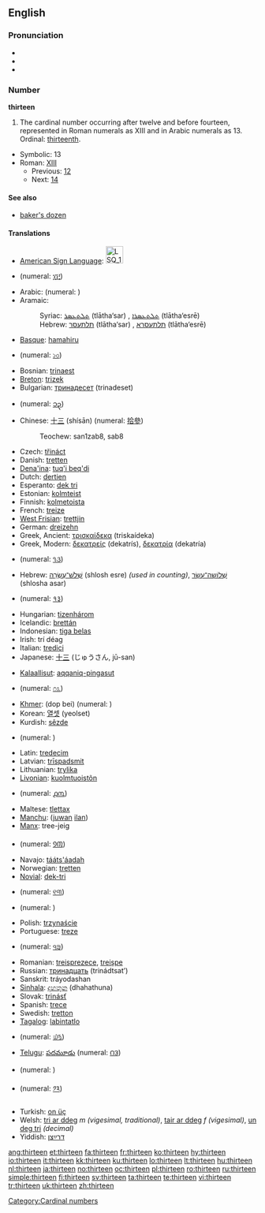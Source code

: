 {{wikipedia}}
==English==

===Pronunciation===
* {{IPA|/θɜː(r)ˈtiːn/}}
* {{audio|en-us-thirteen.ogg|Audio (US)}}
* {{rhymes|iːn}}

===Number===
'''thirteen'''

# The cardinal number occurring after twelve and before fourteen, represented in Roman numerals as XIII and in Arabic numerals as 13. Ordinal: [[thirteenth]].

*Symbolic: 13
*Roman: [[XIII]]
**Previous: [[twelve|12]]
**Next: [[fourteen|14]]

====See also====
*[[baker's dozen]]

====Translations====
{{top}}
*[[American Sign Language]]: [[Image:LSQ 13.jpg|35px]]
*{{trreq|Amharic}} (numeral: [[፲፫]])
*Arabic: {{Arab|[[ثلاثة عشر]]}} {{IPAchar|(θalāθat ʕášar)}} (numeral: {{Arab|[[١٣]]}})
*Aramaic:
*:Syriac: [[ܬܠܬܥܣܪ]] (tlātha‘sar) {{m}}, [[ܬܠܬܥܣܪܐ]] (tlātha‘esrē) {{f}}
*:Hebrew: [[תלתעסר]] (tlātha‘sar) {{m}}, [[תלתעסרא]] (tlātha‘esrē) {{f}}
*[[Basque]]: [[hamahiru]]
*{{trreq|Bengali}} (numeral: [[১৩]])
*Bosnian: [[trinaest]]
*[[Breton]]: [[trizek]]
*Bulgarian: [[тринадесет]] (trinadeset)
*{{trreq|Burmese}} (numeral: [[၁၃]])
*Chinese: [[十三]] (shísān) (numeral: [[拾參]])
*:Teochew: san1zab8, sab8
*Czech: [[třináct]]
*Danish: [[tretten]]
*[[Dena'ina]]: [[tuq'i beq'di]]
*Dutch: [[dertien]] {{f}}
*Esperanto: [[dek tri]]
*Estonian: [[kolmteist]]
*Finnish: [[kolmetoista]]
*French: [[treize]] {{m}}
*[[West Frisian]]: [[trettjin]]
*German: [[dreizehn]] {{f}}
*Greek, Ancient: [[τρισκαίδεκα]] (triskaídeka)
*Greek, Modern: [[δεκατρείς]] (dekatrís), [[δεκατρία]] (dekatría)
*{{trreq|Gujarati}} (numeral: [[૧૩]])
*Hebrew: [[שלוש עשרה|שְׁלֹשׁ־עֶשְׂרֵה]] (shlosh esre) {{f}} ''(used in counting)'', [[שלושה עשר|שְׁלוֹשָה־עָשָׂר]] (shlosha asar) {{m}}
*{{trreq|Hindi}} (numeral: [[१३]])
*Hungarian: [[tizenhárom]]
*Icelandic: [[þrettán]]
*Indonesian: [[tiga belas]]
*Irish: trí déag
*Italian: [[tredici]] {{m}}
*Japanese: [[十三]] (じゅうさん, jū-san)
{{mid}}
*[[Kalaallisut]]: [[aqqaniq-pingasut]]
*{{trreq|Kannada}} (numeral: [[೧೩]])
*[[Khmer]]: {{KMchar|[[ដប់បី]]}} (dop bei) (numeral: {{Khmr|[[១៣]]}})
*Korean: [[열셋]] (yeolset)
*Kurdish: [[sêzde]]
*{{trreq|Lao}} (numeral: {{Laoo|[[໑໓]]}})
*Latin: [[tredecim]]
*Latvian: [[trīspadsmit]]
*Lithuanian: [[trylika]]
*[[Livonian]]: [[kuolmtuoistõn]]
*{{trreq|Malayalam}} (numeral: [[൧൩]])
*Maltese: [[tlettax]]
*[[Manchu]]: ([[juwan]] [[ilan]])
*[[Manx]]: tree-jeig
*{{trreq|Mongolian}} (numeral: [[᠑᠓]])
*Navajo: [[tááts'áadah]]
*Norwegian: [[tretten]]
*[[Novial]]: [[dek-tri]]
*{{trreq|Oriya}} (numeral: [[୧୩]])
*{{trreq|Persian}} (numeral: {{fa-Arab|[[۱۳]]}})
*Polish: [[trzynaście]]
*Portuguese: [[treze]]
*{{trreq|Punjabi}} (numeral: [[੧੩]])
*Romanian: [[treisprezece]], [[treişpe]] {{italbrac|informal}}
*Russian: [[тринадцать]] (trinádtsat’)
*Sanskrit: tráyodashan
*[[Sinhala]]: [[දහතුන]] (dhahathuna)
*Slovak: [[trinásť]]
*Spanish: [[trece]]
*Swedish: [[tretton]]
*[[Tagalog]]: [[labintatlo]]
*{{trreq|Tamil}} (numeral: [[௰௩]])
*[[Telugu]]: [[పదమూడు]] (numeral: [[౧౩]])
*{{trreq|Thai}} (numeral: {{Thai|[[๑๓]]}})
*{{trreq|Tibetan}} (numeral: [[༡༣]])
*Turkish: [[on üç]]
*Welsh: [[tri ar ddeg]] ''m (vigesimal, traditional)'', [[tair ar ddeg]] ''f (vigesimal)'', [[un deg tri]] ''(decimal)''
*Yiddish: [[דרײַצן]]
{{bottom}}

[[Category:Cardinal numbers]]

[[ang:thirteen]]
[[et:thirteen]]
[[fa:thirteen]]
[[fr:thirteen]]
[[ko:thirteen]]
[[hy:thirteen]]
[[io:thirteen]]
[[it:thirteen]]
[[kk:thirteen]]
[[ku:thirteen]]
[[lo:thirteen]]
[[lt:thirteen]]
[[hu:thirteen]]
[[nl:thirteen]]
[[ja:thirteen]]
[[no:thirteen]]
[[oc:thirteen]]
[[pl:thirteen]]
[[ro:thirteen]]
[[ru:thirteen]]
[[simple:thirteen]]
[[fi:thirteen]]
[[sv:thirteen]]
[[ta:thirteen]]
[[te:thirteen]]
[[vi:thirteen]]
[[tr:thirteen]]
[[uk:thirteen]]
[[zh:thirteen]]